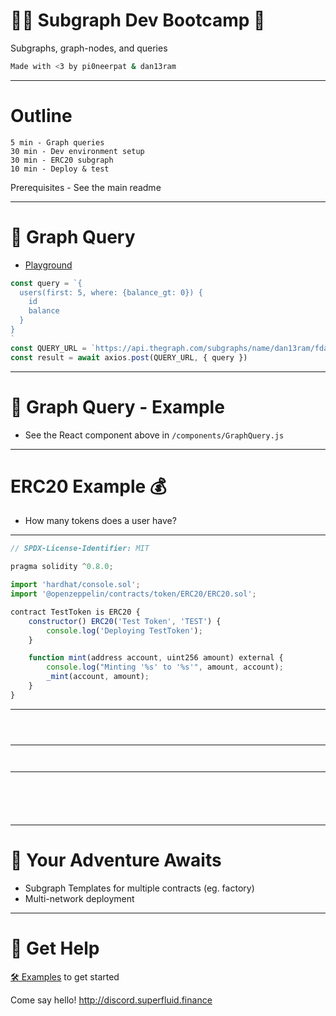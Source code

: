 



<Head><title>Subgraph Dev Bootcamp</title></Head>

# 🧑‍🚀 Subgraph Dev Bootcamp 🥾

Subgraphs, graph-nodes, and queries 

```bash
Made with <3 by pi0neerpat & dan13ram
```

---

# Outline

```
5 min - Graph queries 
30 min - Dev environment setup
30 min - ERC20 subgraph
10 min - Deploy & test
```

Prerequisites - See the main readme

---

# 📡 Graph Query

- [Playground](https://thegraph.com/explorer/subgraph/dan13ram/fdai-token)

```js
const query = `{
  users(first: 5, where: {balance_gt: 0}) {
    id
    balance
  }
}
`
const QUERY_URL = `https://api.thegraph.com/subgraphs/name/dan13ram/fdai-token`
const result = await axios.post(QUERY_URL, { query })
```

---

# 📡 Graph Query - Example  

<GraphQuery/>

- See the React component above in `/components/GraphQuery.js`

---

# ERC20 Example 💰

- How many tokens does a user have?

---

<CodeSurfer theme={nightOwl}> 

```js title="TestToken.sol"
// SPDX-License-Identifier: MIT

pragma solidity ^0.8.0;

import 'hardhat/console.sol';
import '@openzeppelin/contracts/token/ERC20/ERC20.sol';

contract TestToken is ERC20 {
    constructor() ERC20('Test Token', 'TEST') {
        console.log('Deploying TestToken');
    }

    function mint(address account, uint256 amount) external {
        console.log("Minting '%s' to '%s'", amount, account);
        _mint(account, amount);
    }
}
```

</CodeSurfer>

---

<CodeSurfer theme={nightOwl}>

```yaml showNumbers title="Subgraph.yaml" file=../examples/ERC20/packages/subgraph/subgraph.yaml
```

```yaml showNumbers 4:25 title="Data Sources" file=./subgraph.yaml
```

```yaml showNumbers 5:10 title="Contract Details" file=./subgraph.yaml
```


</CodeSurfer>

---

<CodeSurfer theme={nightOwl}>

```yaml showNumbers 11:25 title="Mappings" file=./subgraph.yaml
```

```yaml showNumbers 21:25 title="Handlers" file=./subgraph.yaml
```

</CodeSurfer>

---


<CodeSurfer theme={nightOwl}>

```graphql showNumbers title="Schema" file=./schema.graphql
```

```graphql showNumbers 1:11 title="Entiy" file=./schema.graphql
```

```graphql showNumbers 1:2 title="ID / Constants" file=./schema.graphql
```

```graphql showNumbers 3:4 title="State" file=./schema.graphql
```

```graphql showNumbers 5:10 title="Links" file=./schema.graphql
```

</CodeSurfer>

---

# 🌄 Your Adventure Awaits

- Subgraph Templates for multiple contracts (eg. factory)
- Multi-network deployment 

---

# 🤝 Get Help 

[🛠️ Examples](https://docs.superfluid.finance/superfluid/resources/examples) to get started

Come say hello! http://discord.superfluid.finance






